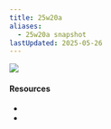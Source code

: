 ```yaml
---
title: 25w20a
aliases:
  - 25w20a snapshot
lastUpdated: 2025-05-26
---
```



![](https://www.minecraft.net/content/dam/minecraftnet/games/minecraft/screenshots/25w20a_1170x500.jpg)

#### Resources

- <Wiki path="w/Java_Edition_25w20a" />
- <Blog path="minecraft-snapshot-25w20a" />
